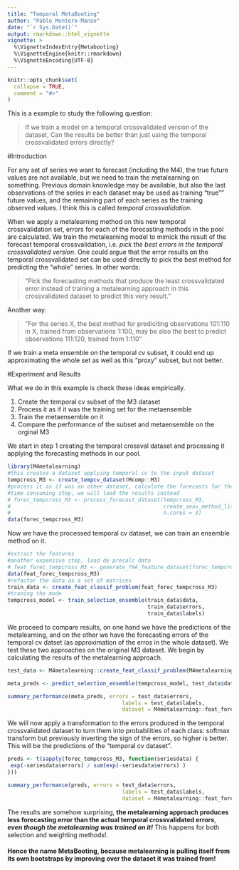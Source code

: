 ```yaml
---
title: "Temporal MetaBooting"
author: "Pablo Montero-Manso"
date: "`r Sys.Date()`"
output: rmarkdown::html_vignette
vignette: >
  %\VignetteIndexEntry{Metabooting}
  %\VignetteEngine{knitr::rmarkdown}
  %\VignetteEncoding{UTF-8}
---
```


```r
knitr::opts_chunk$set(
  collapse = TRUE,
  comment = "#>"
)
```

This is a example to study the following question:

> If we train a model on a temporal crossvalidated version of the dataset, Can the results be better than just using the temporal crossvalidated errors directly?

#Introduction

For any set of series we want to forecast (including the M4), the true future values are not available, but we need to train the metalearning on something. Previous domain knowledge may be available, but also the last observations of the series in each dataset may be used as training "true"" future values, and the remaining part of each series as the training observed values. I think this is called *temporal crossvalidation*.

When we apply a metalearning method on this new temporal crossvalidation set, errors for each of the forecasting methods in the pool are calculated. We train the metalearning model to mimick the result of the forecast temporal crossvalidation, i.e. *pick the best errors in the temporal crossvalidated version*.
One could argue that the error results on the temporal crossvalidated set can be used directly to pick the best method for predicting the "whole" series. In other words:

> "Pick the forecasting methods that produce the least crossvalidated error instead of training a metalearning approach in this crossvalidated dataset to predict this very result."

Another way:

> "For the series X, the best method for prediciting observations 101:110 in X, trained from observations 1:100, may be also the best to predict observations 111:120, trained from 1:110"

If we train a meta ensemble on the temporal cv subset, it could end up approximating the whole set as well as this "proxy" subset, but not better.

#Experiment and Results

What we do in this example is check these ideas empirically.

1. Create the temporal cv subset of the M3 dataset
2. Process it as if it was the training set for the metaensemble
3. Train the metaensemble on it
4. Compare the performance of the subset and metaensemble on the orginal M3

We start in step 1 creating the temporal crossval dataset and processing it applying the forecasting methods in our pool. 
````r
library(M4metalearning)
#this creates a dataset applying temporal cv to the input dataset
tempcross_M3 <- create_tempcv_dataset(Mcomp::M3)
#process it as if was an other dataset, calculate the forecasts for the methods, errors, etc.
#time consuming step, we will load the results instead
# forec_tempcross_M3 <- process_forecast_dataset(tempcross_M3,
#                                                create_seas_method_list(),
#                                                n.cores = 3)
data(forec_tempcross_M3)
````

Now we have the processed temporal cv dataset, we can train an ensemble method on it.
````r
#extract the features
#another expensive step, load de precalc data
# feat_forec_tempcross_M3 <- generate_THA_feature_dataset(forec_tempcross_M3, n.cores = 2)
data(feat_forec_tempcross_M3)
#refactor the data as a set of matrices
train_data <- create_feat_classif_problem(feat_forec_tempcross_M3)
#traning the mode
tempcross_model <- train_selection_ensemble(train_data$data,
                                            train_data$errors,
                                            train_data$labels)
````

We proceed to compare results, on one hand we have the predictions of the metalearning, and on the other we have the forecasting errors of the temporal cv datset (as approximation of the erros in the whole dataset). We test these two approaches on the original M3 dataset. We begin by calculating the results of the metalearning approach. 

````r
test_data <- M4metalearning::create_feat_classif_problem(M4metalearning::feat_forec_M3)

meta_preds <- predict_selection_ensemble(tempcross_model, test_data$data)

summary_performance(meta_preds, errors = test_data$errors,
                                    labels = test_data$labels,
                                    dataset = M4metalearning::feat_forec_M3)
````

We will now apply a transformation to the errors produced in the temporal crossvalidated dataset to turn them into probabilities of each class: softmax transform but previously inverting the sign of the errors, so higher is better. This will be the predictions of the "temporal cv dataset".
````r
preds <- t(sapply(forec_tempcross_M3, function(seriesdata) {
 exp(-seriesdata$errors) / sum(exp(-seriesdata$errors) )
}))

summary_performance(preds, errors = test_data$errors,
                                    labels = test_data$labels,
                                    dataset = M4metalearning::feat_forec_M3)
````

The results are somehow surprising, **the metalearning approach produces less forecasting error than the actual temporal crossvalidated errors**, ***even though the metalearning was trained on it!*** This happens for both selection and weighting methods!.

#### Hence the name MetaBooting, because metalearning is pulling itself from its own bootstraps by improving over the dataset it was trained from!
